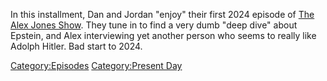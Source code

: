 {{DEFAULTSORT:
    #_EPISODE_0885:January 3, 2024
}}{{Episode
    | title           = January 3, 2024
    | caption         = Listen to this episode on [https://knowledgefight.libsyn.com/885-january-3-2024 Libsyn], Read the [[Transcript/885: January 3, 2024|Unofficial Transcript]], View discussion on [https://reddit.com/18z137u Reddit]
    | episodeNumber   = 885
    | length          = 01:56:05
    | airDate         = January 5, 2024
    | coverageDate    = January 3, 2024
    | episodeType     = [[:Category:Present Day|Present Day]]
    | appearance      = [[Donald Trump]], [[Vladimir Putin]], [[Steve King]], [[Alan Dershowitz]], [[Larry Fink]]
    | previousEpisode = [[884: August 8, 2012]]
    | nextEpisode     = [[886: More Like Jimmy Bore, Part 2]]
}}

{{Stub}}

In this installment, Dan and Jordan "enjoy" their first 2024 episode of [[The Alex Jones Show]].  They tune in to find a very dumb "deep dive" about Epstein, and Alex interviewing yet another person who seems to really like Adolph Hitler.  Bad start to 2024.

[[Category:Episodes]]
[[Category:Present Day]]
